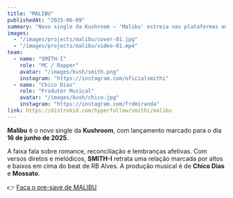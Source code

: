 ```yaml
---
title: "MALIBU"
publishedAt: "2025-06-09"
summary: "Novo single da Kushroom — 'Malibu' estreia nas plataformas em 16 de junho de 2025. Faça o pre-save agora."
images:
  - "/images/projects/malibu/cover-01.jpg"
  - "/images/projects/malibu/video-01.mp4"
team:
  - name: "SMITH-I"
    role: "MC / Rapper"
    avatar: "/images/kush/smith.png"
    instagram: "https://instagram.com/oficialsmithi"
  - name: "Chico Dias"
    role: "Produtor Musical"
    avatar: "/images/kush/chico.jpg"
    instagram: "https://instagram.com/frdmiranda"
link: https://distrokid.com/hyperfollow/smithi/malibu
---
```


**Malibu** é o novo single da **Kushroom**, com lançamento marcado para o dia **16 de junho de 2025**.


A faixa fala sobre romance, reconciliação e lembranças afetivas. Com versos diretos e melódicos, **SMITH-I** retrata uma relação marcada por altos e baixos em cima do beat de RB Alves. A produção musical é de **Chico Dias** e **Mossato**.

👉 [Faça o pre-save de MALIBU](https://distrokid.com/hyperfollow/smithi/malibu)
